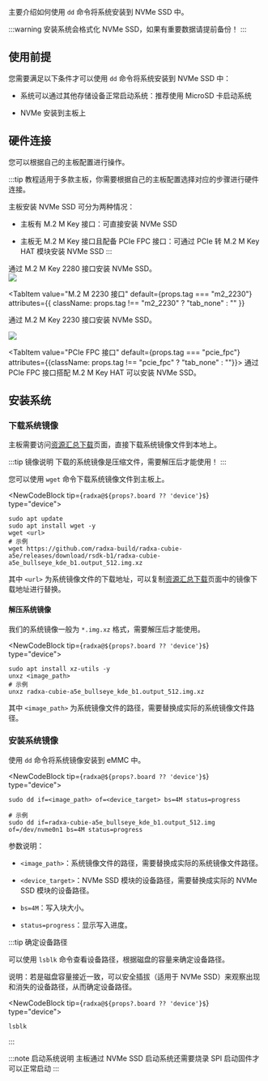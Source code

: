 主要介绍如何使用 `dd` 命令将系统安装到 NVMe SSD 中。

:::warning
安装系统会格式化 NVMe SSD，如果有重要数据请提前备份！
:::

## 使用前提

您需要满足以下条件才可以使用 `dd` 命令将系统安装到 NVMe SSD 中：

- 系统可以通过其他存储设备正常启动系统：推荐使用 MicroSD 卡启动系统

- NVMe 安装到主板上

## 硬件连接

您可以根据自己的主板配置进行操作。

:::tip
教程适用于多款主板，你需要根据自己的主板配置选择对应的步骤进行硬件连接。

主板安装 NVMe SSD 可分为两种情况：

- 主板有 M.2 M Key 接口：可直接安装 NVMe SSD

- 主板无 M.2 M Key 接口且配备 PCIe FPC 接口：可通过 PCIe 转 M.2 M Key HAT 模块安装 NVMe SSD
  :::

<Tabs queryString="system boot">
  <TabItem value="M.2 M 2280 接口" default={props.tag === "m2_2280"} attributes={{ className: props.tag !== "m2_2280" ? "tab_none" : "" }}>
    通过 M.2 M Key 2280 接口安装 NVMe SSD。
    <div style={{ textAlign: "center" }}>
      <img
        src="/img/common/radxa-os/install-system/nvme-m2-2280.webp"
        style={{ width: "100%", maxWidth: "1200px" }}
      />
    </div>
  </TabItem>

<TabItem
  value="M.2 M 2230 接口"
  default={props.tag === "m2_2230"}
  attributes={{ className: props.tag !== "m2_2230" ? "tab_none" : "" }}
>
  通过 M.2 M Key 2230 接口安装 NVMe SSD。
  <div style={{ textAlign: "center" }}>
    <img
      src="/img/common/radxa-os/install-system/nvme-m2-2230.webp"
      style={{ width: "100%", maxWidth: "1200px" }}
    />
  </div>
</TabItem>

  <TabItem value="PCIe FPC 接口" default={props.tag === "pcie_fpc"} attributes={{className: props.tag !== "pcie_fpc" ? "tab_none" : ""}}>
    通过 PCIe FPC 接口搭配 M.2 M Key HAT 可以安装 NVMe SSD。
  </TabItem>
</Tabs>

## 安装系统

### 下载系统镜像

主板需要访问[资源汇总下载](../../../download)页面，直接下载系统镜像文件到本地上。

:::tip 镜像说明
下载的系统镜像是压缩文件，需要解压后才能使用！
:::

您可以使用 `wget` 命令下载系统镜像文件到主板上。

<NewCodeBlock tip={`radxa@${props?.board ?? 'device'}$`} type="device">

```
sudo apt update
sudo apt install wget -y
wget <url>
# 示例
wget https://github.com/radxa-build/radxa-cubie-a5e/releases/download/rsdk-b1/radxa-cubie-a5e_bullseye_kde_b1.output_512.img.xz
```

</NewCodeBlock>

其中 `<url>` 为系统镜像文件的下载地址，可以复制[资源汇总下载](../../../download)页面中的镜像下载地址进行替换。

#### 解压系统镜像

我们的系统镜像一般为 `*.img.xz` 格式，需要解压后才能使用。

<NewCodeBlock tip={`radxa@${props?.board ?? 'device'}$`} type="device">

```
sudo apt install xz-utils -y
unxz <image_path>
# 示例
unxz radxa-cubie-a5e_bullseye_kde_b1.output_512.img.xz
```

</NewCodeBlock>

其中 `<image_path>` 为系统镜像文件的路径，需要替换成实际的系统镜像文件路径。

### 安装系统镜像

使用 `dd` 命令将系统镜像安装到 eMMC 中。

<NewCodeBlock tip={`radxa@${props?.board ?? 'device'}$`} type="device">

```
sudo dd if=<image_path> of=<device_target> bs=4M status=progress

# 示例
sudo dd if=radxa-cubie-a5e_bullseye_kde_b1.output_512.img of=/dev/nvme0n1 bs=4M status=progress
```

</NewCodeBlock>

参数说明：

- `<image_path>`：系统镜像文件的路径，需要替换成实际的系统镜像文件路径。

- `<device_target>`：NVMe SSD 模块的设备路径，需要替换成实际的 NVMe SSD 模块的设备路径。

- `bs=4M`：写入块大小。

- `status=progress`：显示写入进度。

:::tip 确定设备路径

可以使用 `lsblk` 命令查看设备路径，根据磁盘的容量来确定设备路径。

说明：若是磁盘容量接近一致，可以安全插拔（适用于 NVMe SSD）来观察出现和消失的设备路径，从而确定设备路径。

<NewCodeBlock tip={`radxa@${props?.board ?? 'device'}$`} type="device">

```
lsblk
```

</NewCodeBlock>

:::

:::note 启动系统说明
主板通过 NVMe SSD 启动系统还需要烧录 SPI 启动固件才可以正常启动
:::

